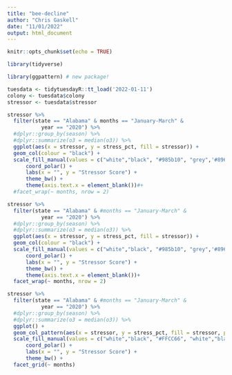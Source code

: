 ```yaml
---
title: "bee-decline"
author: "Chris Gaskell"
date: "11/01/2022"
output: html_document
---
```


```r
knitr::opts_chunk$set(echo = TRUE)
```

```r
library(tidyverse)

library(ggpattern) # new package! 
```

```r
tuesdata <- tidytuesdayR::tt_load('2022-01-11')
colony <- tuesdata$colony
stressor <- tuesdata$stressor
```

```r
stressor %>%
  filter(state == "Alabama" & months == "January-March" & 
           year == "2020") %>% 
  #dplyr::group_by(season) %>%
  #dplyr::summarize(o3 = median(o3)) %>%
  ggplot(aes(x = stressor, y = stress_pct, fill = stressor)) +
  geom_col(colour = "black") +
  scale_fill_manual(values = c("white","black", "#985b10", "grey",'#896800', "#FFCC66")) +
      coord_polar() +
      labs(x = "", y = "Stressor Score") +
      theme_bw() +
      theme(axis.text.x = element_blank())#+
  #facet_wrap(~ months, nrow = 2)
```

```r
stressor %>%
  filter(state == "Alabama" & #months == "January-March" & 
           year == "2020") %>% 
  #dplyr::group_by(season) %>%
  #dplyr::summarize(o3 = median(o3)) %>%
  ggplot(aes(x = stressor, y = stress_pct, fill = stressor)) +
  geom_col(colour = "black") +
  scale_fill_manual(values = c("white","black", "#985b10", "grey",'#896800', "#FFCC66")) +
      coord_polar() +
      labs(x = "", y = "Stressor Score") +
      theme_bw() +
      theme(axis.text.x = element_blank())+
  facet_wrap(~ months, nrow = 2)
```

```r
stressor %>%
  filter(state == "Alabama" & #months == "January-March" & 
           year == "2020") %>% 
  #dplyr::group_by(season) %>%
  #dplyr::summarize(o3 = median(o3)) %>%
  ggplot() +
  geom_col_pattern(aes(x = stressor, y = stress_pct, fill = stressor, pattern_fill = stressor)) +
  scale_fill_manual(values = c("white","black", "#FFCC66", "white","black", "#FFCC66")) +
      coord_polar() +
      labs(x = "", y = "Stressor Score") +
      theme_bw() +
  facet_grid(~ months)

```

